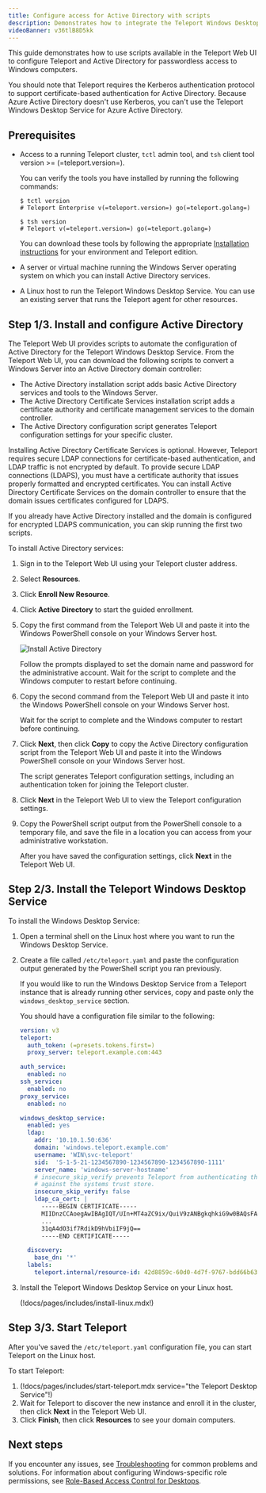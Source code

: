 ```yaml
---
title: Configure access for Active Directory with scripts
description: Demonstrates how to integrate the Teleport Windows Desktop Service with your Active Directory domain using scripts.
videoBanner: v36tlB8D5kk
---
```


This guide demonstrates how to use scripts available in the Teleport Web UI to configure 
Teleport and Active Directory for passwordless access to Windows computers.

You should note that Teleport requires the Kerberos authentication protocol to support 
certificate-based authentication for Active Directory. Because Azure Active Directory
doesn't use Kerberos, you can't use the Teleport Windows Desktop Service for 
Azure Active Directory.

## Prerequisites

- Access to a running Teleport cluster, `tctl` admin tool, and `tsh` client tool 
  version >= (=teleport.version=). 
  
  You can verify the tools you have installed by running the following commands:

  ```code
  $ tctl version
  # Teleport Enterprise v(=teleport.version=) go(=teleport.golang=)
  
  $ tsh version
  # Teleport v(=teleport.version=) go(=teleport.golang=)
  ```

  You can download these tools by following the appropriate [Installation 
  instructions](../installation.mdx#linux) for your environment 
  and Teleport edition.

- A server or virtual machine running the Windows Server operating system on which you can
  install Active Directory services.

- A Linux host to run the Teleport Windows Desktop Service.
  You can use an existing server that runs the Teleport agent for other resources.

## Step 1/3. Install and configure Active Directory

The Teleport Web UI provides scripts to automate the configuration of Active Directory
for the Teleport Windows Desktop Service. From the Teleport Web UI, you can 
download the following scripts to convert a Windows Server into an Active Directory
domain controller:

- The Active Directory installation script adds basic Active Directory services and tools to the 
  Windows Server.
- The Active Directory Certificate Services installation script adds a certificate authority and 
  certificate management services to the domain controller.
- The Active Directory configuration script generates Teleport configuration settings for your specific
  cluster.

Installing Active Directory Certificate Services is optional. However, Teleport requires secure LDAP 
connections for certificate-based authentication, and LDAP traffic is not encrypted by default. 
To provide secure LDAP connections (LDAPS), you must have a certificate authority that issues properly 
formatted and encrypted certificates. You can install Active Directory Certificate Services on the 
domain controller to ensure that the domain issues certificates configured for LDAPS. 

If you already have Active Directory installed and the domain is configured for encrypted LDAPS
communication, you can skip running the first two scripts.

To install Active Directory services:

1. Sign in to the Teleport Web UI using your Teleport cluster address.

1. Select **Resources**.

1. Click **Enroll New Resource**.

1. Click **Active Directory** to start the guided enrollment.

1. Copy the first command from the Teleport Web UI and paste it into the Windows PowerShell 
   console on your Windows Server host.

   ![Install Active Directory](../../img/desktop-access/install-active-directory.png)

   Follow the prompts displayed to set the domain name and password for the administrative account.
   Wait for the script to complete and the Windows computer to restart before continuing.

1. Copy the second command from the Teleport Web UI and paste it into the Windows PowerShell 
   console on your Windows Server host.
   
   Wait for the script to complete and the Windows computer to restart before continuing.

1. Click **Next**, then click **Copy** to copy the Active Directory configuration script from 
   the Teleport Web UI and paste it into the Windows PowerShell console on your Windows Server host.

   The script generates Teleport configuration settings, including an authentication token for
   joining the Teleport cluster.
   
1. Click **Next** in the Teleport Web UI to view the Teleport configuration settings.

1. Copy the PowerShell script output from the PowerShell console to a temporary file, and save the
   file in a location you can access from your administrative workstation.
   
   After you have saved the configuration settings, click **Next** in the Teleport Web UI.

## Step 2/3. Install the Teleport Windows Desktop Service

To install the Windows Desktop Service:

1. Open a terminal shell on the Linux host where you want to run the Windows Desktop Service.

1. Create a file called `/etc/teleport.yaml` and paste the configuration output generated by the
   PowerShell script you ran previously.
   
   If you would like to run the Windows Desktop Service from a Teleport instance
   that is already running other services, copy and paste only the `windows_desktop_service` section.
   
   You should have a configuration file similar to the following:
   
   ```yaml
   version: v3
   teleport:
     auth_token: (=presets.tokens.first=)
     proxy_server: teleport.example.com:443
   
   auth_service:
     enabled: no
   ssh_service:
     enabled: no
   proxy_service:
     enabled: no
   
   windows_desktop_service:
     enabled: yes
     ldap:
       addr: '10.10.1.50:636'
       domain: 'windows.teleport.example.com'
       username: 'WIN\svc-teleport'
       sid:  'S-1-5-21-1234567890-1234567890-1234567890-1111'
       server_name: 'windows-server-hostname'
       # insecure_skip_verify prevents Teleport from authenticating the LDAP CA
       # against the systems trust store.
       insecure_skip_verify: false
       ldap_ca_cert: |
         -----BEGIN CERTIFICATE-----
         MIIDnzCCAoegAwIBAgIQT/UIn+MT4aZC9ix/QuiV9zANBgkqhkiG9w0BAQsFADBi
         ...
         31qA4dO3if7RdikD9hVbiIF9jQ==
         -----END CERTIFICATE-----
   
     discovery:
       base_dn: '*'
     labels:
       teleport.internal/resource-id: 42d8859c-60d0-4d7f-9767-bdd66b63fce6
   ```

1. Install the Teleport Windows Desktop Service on your Linux host.

   (!docs/pages/includes/install-linux.mdx!)

## Step 3/3. Start Teleport

After you've saved the `/etc/teleport.yaml` configuration file, you can start Teleport 
on the Linux host.

To start Teleport:

1. (!docs/pages/includes/start-teleport.mdx service="the Teleport Desktop Service"!)
1. Wait for Teleport to discover the new instance and enroll it in the cluster, 
   then click **Next** in the Teleport Web UI.
1. Click **Finish**, then click **Resources** to see your domain computers.

## Next steps

If you encounter any issues, see [Troubleshooting](./troubleshooting.mdx) for common problems and
solutions.
For information about configuring Windows-specific role permissions, see 
[Role-Based Access Control for Desktops](./rbac.mdx).
